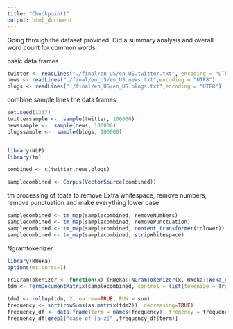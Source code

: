 ```yaml
---
title: "Checkpoint1"
output: html_document
---
```


Going through the dataset provided.  Did a summary analysis and overall word count for common words.

basic data frames
```r
twitter <- readLines("./final/en_US/en_US.twitter.txt", encoding = "UTF8")
news <- readLines("./final/en_US/en_US.news.txt",encoding = "UTF8")
blogs <- readLines("./final/en_US/en_US.blogs.txt",encoding = "UTF8")
```

combine sample lines the data frames
```r
set.seed(1337)
twittersample <-  sample(twitter, 100000)
newssample <-  sample(news, 100000)
blogssample <-  sample(blogs, 100000)


library(NLP)
library(tm)

combined <- c(twitter,news,blogs)

samplecombined <- Corpus(VectorSource(combined))

```


tm processing of tdata to remove Extra whitespace, remove numbers, remove punctuation and make everything lower case
```r
samplecombined <- tm_map(samplecombined, removeNumbers)
samplecombined <- tm_map(samplecombined, removePunctuation)
samplecombined <- tm_map(samplecombined, content_transformer(tolower))
samplecombined <- tm_map(samplecombined, stripWhitespace)

```

Ngramtokenizer
```r
library(RWeka)
options(mc.cores=1)

TriGramTokenizer <- function(x) {RWeka::NGramTokenizer(x, RWeka::Weka_control(min = 3, max = 3))}
tdm <- TermDocumentMatrix(samplecombined, control = list(tokenize = TriGramTokenizer))

tdm2 <- rollup(tdm, 2, na.rmw=TRUE, FUN = sum)
frequency <- sort(rowSums(as.matrix(tdm2)), decreasing=TRUE)
frequency_df <- data.frame(term = names(frequency), freqency = frequency)
frequency_df[grep1("case of [a-z]" ,frequency_df$term)]

```
